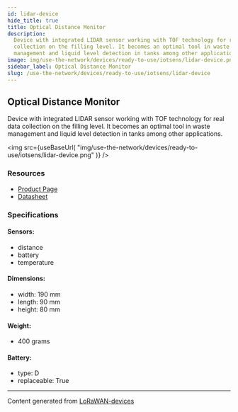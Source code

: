 ```yaml
---
id: lidar-device
hide_title: true
title: Optical Distance Monitor
description:
  Device with integrated LIDAR sensor working with TOF technology for real data
  collection on the filling level. It becomes an optimal tool in waste
  management and liquid level detection in tanks among other applications.
image: img/use-the-network/devices/ready-to-use/iotsens/lidar-device.png
sidebar_label: Optical Distance Monitor
slug: /use-the-network/devices/ready-to-use/iotsens/lidar-device
---
```



## Optical Distance Monitor

Device with integrated LIDAR sensor working with TOF technology for real data
collection on the filling level. It becomes an optimal tool in waste management
and liquid level detection in tanks among other applications.

<img
  src={useBaseUrl(
    "img/use-the-network/devices/ready-to-use/iotsens/lidar-device.png"
  )}
/>

### Resources

- [Product Page](http://hardware.iotsens.com/datasheets/IoTsens-Datasheet-Optical_Distance-Monitor_EN.pdf)
- [Datasheet](http://hardware.iotsens.com/datasheets/IoTsens-Datasheet-Optical_Distance-Monitor_EN.pdf)

### Specifications

#### Sensors:

- distance
- battery
- temperature

#### Dimensions:

- width: 190 mm
- length: 90 mm
- height: 80 mm

#### Weight:

- 400 grams

#### Battery:

- type: D
- replaceable: True

---

Content generated from
[LoRaWAN-devices](https://github.com/TheThingsNetwork/lorawan-devices)
